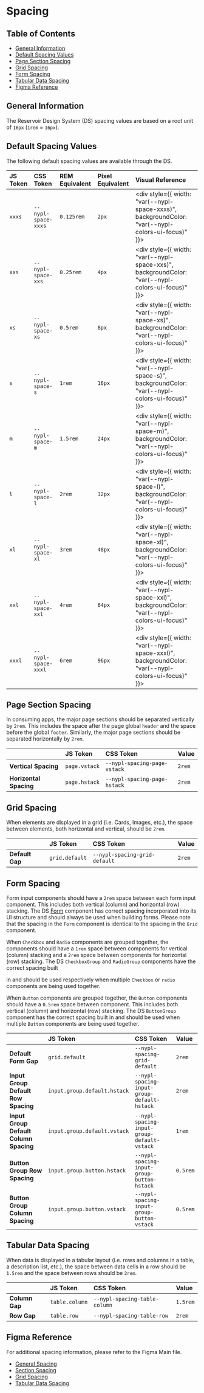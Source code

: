 
<Meta title="Style Guide/Spacing" />

# Spacing

## Table of Contents

- [General Information](#general-information)
- [Default Spacing Values](#default-spacing-values)
- [Page Section Spacing](#page-section-spacing)
- [Grid Spacing](#grid-spacing)
- [Form Spacing](#form-spacing)
- [Tabular Data Spacing](#tabular-data-spacing)
- [Figma Reference](#figma-reference)

## General Information

The Reservoir Design System (DS) spacing values are based on a root unit
of `16px` (`1rem` = `16px`).

## Default Spacing Values

The following default spacing values are available through the DS.

| JS Token | CSS Token           | REM Equivalent | Pixel Equivalent | Visual Reference                                                                                              |
| :------- | :------------------ | :------------- | :--------------- | :------------------------------------------------------------------------------------------------------------ |
| `xxxs`   | `--nypl-space-xxxs` | `0.125rem`     | `2px`            | <div style={{ width: "var(--nypl-space-xxxs)", backgroundColor: "var(--nypl-colors-ui-focus)" }}>&nbsp;</div> |
| `xxs`    | `--nypl-space-xxs`  | `0.25rem`      | `4px`            | <div style={{ width: "var(--nypl-space-xxs)", backgroundColor: "var(--nypl-colors-ui-focus)" }}>&nbsp;</div>  |
| `xs`     | `--nypl-space-xs`   | `0.5rem`       | `8px`            | <div style={{ width: "var(--nypl-space-xs)", backgroundColor: "var(--nypl-colors-ui-focus)" }}>&nbsp;</div>   |
| `s`      | `--nypl-space-s`    | `1rem`         | `16px`           | <div style={{ width: "var(--nypl-space-s)", backgroundColor: "var(--nypl-colors-ui-focus)" }}>&nbsp;</div>    |
| `m`      | `--nypl-space-m`    | `1.5rem`       | `24px`           | <div style={{ width: "var(--nypl-space-m)", backgroundColor: "var(--nypl-colors-ui-focus)" }}>&nbsp;</div>    |
| `l`      | `--nypl-space-l`    | `2rem`         | `32px`           | <div style={{ width: "var(--nypl-space-l)", backgroundColor: "var(--nypl-colors-ui-focus)" }}>&nbsp;</div>    |
| `xl`     | `--nypl-space-xl`   | `3rem`         | `48px`           | <div style={{ width: "var(--nypl-space-xl)", backgroundColor: "var(--nypl-colors-ui-focus)" }}>&nbsp;</div>   |
| `xxl`    | `--nypl-space-xxl`  | `4rem`         | `64px`           | <div style={{ width: "var(--nypl-space-xxl)", backgroundColor: "var(--nypl-colors-ui-focus)" }}>&nbsp;</div>  |
| `xxxl`   | `--nypl-space-xxxl` | `6rem`         | `96px`           | <div style={{ width: "var(--nypl-space-xxxl)", backgroundColor: "var(--nypl-colors-ui-focus)" }}>&nbsp;</div> |

## Page Section Spacing

In consuming apps, the major page sections should be separated vertically by
`2rem`. This includes the space after the page global `header` and the space
before the global `footer`. Similarly, the major page sections should be
separated horizontally by `2rem`.

|                        | JS Token      | CSS Token                    | Value  |
| :--------------------- | :------------ | :--------------------------- | :----- |
| **Vertical Spacing**   | `page.vstack` | `--nypl-spacing-page-vstack` | `2rem` |
| **Horizontal Spacing** | `page.hstack` | `--nypl-spacing-page-hstack` | `2rem` |

## Grid Spacing

When elements are displayed in a grid (i.e. Cards, Images, etc.), the space
between elements, both horizontal and vertical, should be `2rem`.

|                 | JS Token       | CSS Token                     | Value  |
| :-------------- | :------------- | :---------------------------- | :----- |
| **Default Gap** | `grid.default` | `--nypl-spacing-grid-default` | `2rem` |

## Form Spacing

Form input components should have a `2rem` space between each form input
component. This includes both vertical (column) and horizontal (row) stacking.
The DS [Form](https://nypl.github.io/nypl-design-system/reservoir/v1/?path=/docs/components-form-elements-form--form-with-controls)
component has correct spacing incorporated into its UI structure and should
always be used when building forms. Please note that the spacing in the `Form`
component is identical to the spacing in the `Grid` component.

When `Checkbox` and `Radio` components are grouped together, the components
should have a `1rem` space between components for vertical (column) stacking
and a `2rem` space between components for horizontal (row) stacking. The DS
`CheckboxGroup` and `RadioGroup` components have the correct spacing built

in and should be used respectively when multiple `Checkbox` or `radio`
components are being used together.

When `Button` components are grouped together, the `Button` components should
have a `0.5rem` space between component. This includes both vertical (column)
and horizontal (row) stacking. The DS `ButtonGroup` component has the correct
spacing built in and should be used when multiple `Button` components are being
used together.

|                                        | JS Token                     | CSS Token                                   | Value    |
| :------------------------------------- | :--------------------------- | :------------------------------------------ | :------- |
| **Default Form Gap**                   | `grid.default`               | `--nypl-spacing-grid-default`               | `2rem`   |
| **Input Group Default Row Spacing**    | `input.group.default.hstack` | `--nypl-spacing-input-group-default-hstack` | `2rem`   |
| **Input Group Default Column Spacing** | `input.group.default.vstack` | `--nypl-spacing-input-group-default-vstack` | `1rem`   |
| **Button Group Row Spacing**           | `input.group.button.hstack`  | `--nypl-spacing-input-group-button-hstack`  | `0.5rem` |
| **Button Group Column Spacing**        | `input.group.button.vstack`  | `--nypl-spacing-input-group-button-vstack`  | `0.5rem` |

## Tabular Data Spacing

When data is displayed in a tabular layout (i.e. rows and columns in a table,
a description list, etc.), the space between data cells in a row should be
`1.5rem` and the space between rows should be `2rem`.

|                | JS Token       | CSS Token                     | Value    |
| :------------- | :------------- | :---------------------------- | :------- |
| **Column Gap** | `table.column` | `--nypl-spacing-table-column` | `1.5rem` |
| **Row Gap**    | `table.row`    | `--nypl-spacing-table-row`    | `2rem`   |

## Figma Reference

For additional spacing information, please refer to the Figma Main file.

- [General Spacing](https://www.figma.com/file/qShodlfNCJHb8n03IFyApM/Main?node-id=17249%3A13)
- [Section Spacing](https://www.figma.com/file/qShodlfNCJHb8n03IFyApM/Main?node-id=17185%3A249)
- [Grid Spacing](https://www.figma.com/file/qShodlfNCJHb8n03IFyApM/Main?node-id=17185%3A204)
- [Tabular Data Spacing](https://www.figma.com/file/qShodlfNCJHb8n03IFyApM/?node-id=10734%3A5146)
